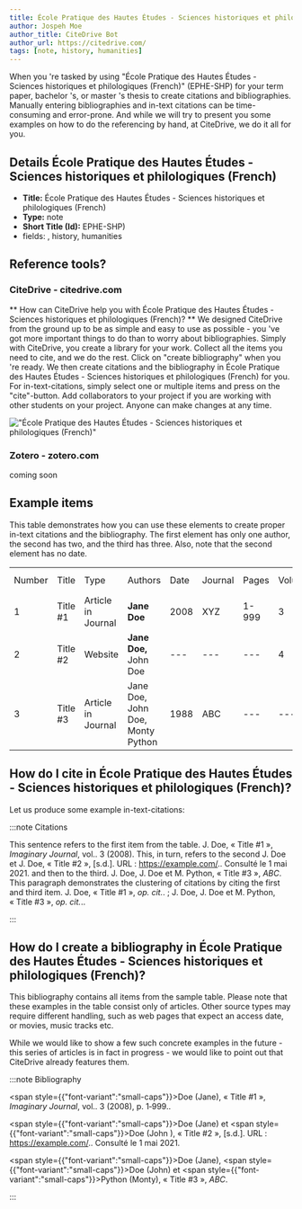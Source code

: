```yaml
---
title: École Pratique des Hautes Études - Sciences historiques et philologiques (French)
author: Jospeh Moe
author_title: CiteDrive Bot
author_url: https://citedrive.com/
tags: [note, history, humanities]
---
```


When you 're tasked by using "École Pratique des Hautes Études - Sciences historiques et philologiques (French)" (EPHE-SHP) for your term paper, bachelor 's, or master 's thesis to create citations and bibliographies.
Manually entering bibliographies and in-text citations can be time-consuming and error-prone. And while we will try to present you some examples on how to do the referencing by hand, at CiteDrive, we do it all for you.

## Details  École Pratique des Hautes Études - Sciences historiques et philologiques (French)
* **Title:** École Pratique des Hautes Études - Sciences historiques et philologiques (French)
* **Type:** note
* **Short Title (Id):** EPHE-SHP)
* fields: , history, humanities

## Reference tools?
### CiteDrive - citedrive.com
** How can CiteDrive help you with École Pratique des Hautes Études - Sciences historiques et philologiques (French)? **
We designed CiteDrive from the ground up to be as simple and easy to use as possible - you 've got more important things to do than to worry about bibliographies. Simply with CiteDrive, you create a library for your work. Collect all the items you need to cite, and we do the rest. Click on "create bibliography" when you 're ready. We then create citations and the bibliography in École Pratique des Hautes Études - Sciences historiques et philologiques (French) for you. For in-text-citations, simply select one or multiple items and press on the "cite"-button. Add collaborators to your project if you are working with other students on your project. Anyone can make changes at any time.


!["École Pratique des Hautes Études - Sciences historiques et philologiques (French)"](images/ecole-pratique-des-hautes-etudes--sciences-historiques-et-philologiques-french.svg "Choose École Pratique des Hautes Études - Sciences historiques et philologiques (French) in the CiteDrive App")

### Zotero - zotero.com

coming soon

## Example items

This table demonstrates how you can use these elements to create proper in-text citations and the bibliography. The first element has only one author, the second has two, and the third has three. Also, note that the second element has no date.


<table>
  <tr>
   <td>Number
   </td>
   <td>Title
   </td>
   <td>Type
   </td>
   <td>Authors
   </td>
   <td>Date
   </td>
   <td>Journal
   </td>
   <td>Pages
   </td>
   <td>Volume
   </td>
   <td>Issue
   </td>
   <td>Access Date
   </td>
  </tr>
  <tr>
   <td>1
   </td>
   <td>Title #1
   </td>
   <td>Article in Journal
   </td>
   <td><strong>Jane Doe</strong>
   </td>
   <td>2008
   </td>
   <td>XYZ
   </td>
   <td>1-999
   </td>
   <td>3
   </td>
   <td>2
   </td>
   <td>--
   </td>
  </tr>
  <tr>
   <td>
2
   </td>
   <td>Title #2
   </td>
   <td>Website
   </td>
   <td><strong>Jane Doe, </strong>John Doe
   </td>
   <td>---
   </td>
   <td>---
   </td>
   <td>---
   </td>
   <td>4
   </td>
   <td>---
   </td>
   <td>2020-05-01
   </td>
  </tr>
  <tr>
   <td>3
   </td>
   <td>Title #3
   </td>
   <td>Article in Journal
   </td>
   <td>Jane Doe, John Doe, Monty Python
   </td>
   <td>1988
   </td>
   <td>ABC
   </td>
   <td>---
   </td>
   <td>---
   </td>
   <td>16
   </td>
   <td>---
   </td>
  </tr>
</table>



## How do I cite in  École Pratique des Hautes Études - Sciences historiques et philologiques (French)?

Let us produce some example in-text-citations:

:::note Citations


This sentence refers to the first item from the table. J. Doe, « Title #1 », <i>Imaginary Journal</i>, vol.. 3 (2008). This, in turn, refers to the second J. Doe et J. Doe, « Title #2 », [s.d.]. URL : https://example.com/.. Consulté le  1 mai 2021.
and then to the third.  J. Doe, J. Doe et M. Python, « Title #3 », <i>ABC</i>.
This paragraph demonstrates the clustering of citations by citing the first and third item. J. Doe, « Title #1 », <i>op. cit.</i>. ; J. Doe, J. Doe et M. Python, « Title #3 », <i>op. cit.</i>..

:::

## How do I create a bibliography in École Pratique des Hautes Études - Sciences historiques et philologiques (French)?

This bibliography contains all items from the sample table. Please note that these examples in the table consist only of articles. Other source types may require different handling, such as web pages that expect an access date, or movies, music tracks etc.

While we would like to show a few such concrete examples in the future - this series of articles is in fact in progress - we would like to point out that CiteDrive already features them.

:::note Bibliography

<span style={{"font-variant":"small-caps"}}>Doe</span> (Jane), « Title #1 », <i>Imaginary Journal</i>, vol.. 3 (2008), p. 1‑999..

<span style={{"font-variant":"small-caps"}}>Doe</span> (Jane) et <span style={{"font-variant":"small-caps"}}>Doe</span> (John ), « Title #2 », [s.d.]. URL : https://example.com/.. Consulté le  1 mai 2021.

<span style={{"font-variant":"small-caps"}}>Doe</span> (Jane), <span style={{"font-variant":"small-caps"}}>Doe</span> (John) et <span style={{"font-variant":"small-caps"}}>Python</span> (Monty), « Title #3 », <i>ABC</i>.



:::


        